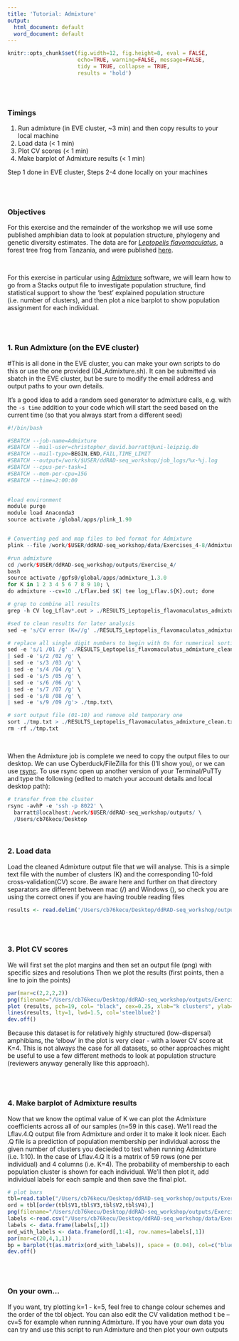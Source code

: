 ```yaml
---
title: 'Tutorial: Admixture'
output:
  html_document: default
  word_document: default
---
```


```r
knitr::opts_chunk$set(fig.width=12, fig.height=8, eval = FALSE,
                      echo=TRUE, warning=FALSE, message=FALSE,
                      tidy = TRUE, collapse = TRUE,
                      results = 'hold')
```
\
\

### Timings 
  1. Run admixture (in EVE cluster, ~3 min) and then copy results to your local machine
  2. Load data (< 1 min)
  3. Plot CV scores (< 1 min)
  4. Make barplot of Admixture results (< 1 min)

Step 1 done in EVE cluster, Steps 2-4 done locally on your machines
  
\
\

### Objectives

For this exercise and the remainder of the workshop we will use some published amphibian data to look at population structure, phylogeny and genetic diversity estimates. The data are for [*Leptopelis flavomaculatus*](https://amphibiaweb.org/species/3649), a forest tree frog from Tanzania, and were published [here](https://onlinelibrary.wiley.com/doi/full/10.1111/mec.14862).

\

For this exercise in particular using [Admixture](https://dalexander.github.io/admixture/publications.html) software, we will learn how to go from a Stacks output file to investigate population structure, find statistical support to show the 'best' explained population structure (i.e. number of clusters), and then plot a nice barplot to show population assignment for each individual.


\
\

### 1. Run Admixture (on the EVE cluster)
#This is all done in the EVE cluster, you can make your own scripts to do this or use the one provided (04_Admixture.sh). It can be submitted via sbatch in the EVE cluster, but be sure to modify the email address and output paths to your own details.

It's a good idea to  add a random seed generator to admixture calls, e.g. with the ```-s time``` addition to your code which will start the seed based on the current time (so that you always start from a different seed) 

```r
#!/bin/bash                                                                                                                            

#SBATCH --job-name=Admixture
#SBATCH --mail-user=christopher_david.barratt@uni-leipzig.de
#SBATCH --mail-type=BEGIN,END,FAIL,TIME_LIMIT
#SBATCH --output=/work/$USER/ddRAD-seq_workshop/job_logs/%x-%j.log
#SBATCH --cpus-per-task=1
#SBATCH --mem-per-cpu=15G
#SBATCH --time=2:00:00

 
#load environment
module purge
module load Anaconda3
source activate /global/apps/plink_1.90


# Converting ped and map files to bed format for Admixture
plink --file /work/$USER/ddRAD-seq_workshop/data/Exercises_4-8/Admixture/Lflav --make-bed --recode --out /work/$USER/ddRAD-seq_workshop/outputs/Exercise_4/Lflav

#run admixture
cd /work/$USER/ddRAD-seq_workshop/outputs/Exercise_4/
bash
source activate /gpfs0/global/apps/admixture_1.3.0
for K in 1 2 3 4 5 6 7 8 9 10; \
do admixture --cv=10 ./Lflav.bed $K| tee log_Lflav.${K}.out; done

# grep to combine all results
grep -h CV log_Lflav*.out > ./RESULTS_Leptopelis_flavomaculatus_admixture.txt

#sed to clean results for later analysis
sed -e 's/CV error (K=//g' ./RESULTS_Leptopelis_flavomaculatus_admixture.txt | sed 's/)://g' > ./RESULTS_Leptopelis_flavomaculatus_admixture_clean.txt

# replace all single digit numbers to begin with 0s for numerical sorting
sed -e 's/1 /01 /g' ./RESULTS_Leptopelis_flavomaculatus_admixture_clean.txt \
| sed -e 's/2 /02 /g' \
| sed -e 's/3 /03 /g' \
| sed -e 's/4 /04 /g' \
| sed -e 's/5 /05 /g' \
| sed -e 's/6 /06 /g' \
| sed -e 's/7 /07 /g' \
| sed -e 's/8 /08 /g' \
| sed -e 's/9 /09 /g'> ./tmp.txt\

# sort output file (01-10) and remove old temporary one
sort ./tmp.txt > ./RESULTS_Leptopelis_flavomaculatus_admixture_clean.txt
rm -rf ./tmp.txt
```

\

When the Admixture job is complete we need to copy the output files to our desktop. We can use Cyberduck/FileZilla for this (I'll show you), or we can use [rsync](https://wiki.ufz.de/eve/index.php/File_Transfer). To use rsync open up another version of your Terminal/PuTTy and type the following (edited to match your account details and local desktop path):

```r
# transfer from the cluster
rsync -avhP -e 'ssh -p 8022' \
  barratt@localhost:/work/$USER/ddRAD-seq_workshop/outputs/ \
  /Users/cb76kecu/Desktop
```

\

### 2. Load data
Load the cleaned Admixture output file that we will analyse. This is a simple text file with the number of clusters (K) and the corresponding 10-fold cross-validation(CV) score. Be aware here and further on that directory separators are different between mac (/) and Windows (\), so check you are using the correct ones if you are having trouble reading files

```r
results <- read.delim('/Users/cb76kecu/Desktop/ddRAD-seq_workshop/outputs/Exercise_4/RESULTS_Leptopelis_flavomaculatus_admixture_clean.txt', sep=' ',header=FALSE)
```

\
\

### 3. Plot CV scores
We will first set the plot margins and then set an output file (png) with specific sizes and resolutions
Then we plot the results (first points, then a line to join the points)

```r
par(mar=c(2,2,2,2))
png(filename="/Users/cb76kecu/Desktop/ddRAD-seq_workshop/outputs/Exercise_4/Admixture_Results_CV_scores.png", type="quartz", height=8, width=8, units="in", res=300)
plot (results, pch=19, col= "black", cex=0.25, xlab="k clusters", ylab="CV score", main = "Cross validation scores across k (Admixture")
lines(results, lty=1, lwd=1.5, col='steelblue2')
dev.off()
```

Because this dataset is for relatively highly structured (low-dispersal) amphibians, the 'elbow' in the plot is very clear - with a lower CV score at K=4. This is not always the case for all datasets, so other approaches might be useful to use a few different methods to look at population structure (reviewers anyway generally like this approach).

\
\

### 4. Make barplot of Admixture results
Now that we know the optimal value of K we can plot the Admixture coefficients across all of our samples (n=59 in this case). We'll read the Lflav.4.Q output file from Admixture and order it to make it look nicer. Each .Q file is a prediction of population membership per individual across the given number of clusters you decieded to test when running Admixture (i.e. 1:10). In the case of Lflav.4.Q It is a matrix of 59 rows (one per individual) and 4 columns (i.e. K=4). The probability of membership to each population cluster is shown for each individual. We'll then plot it, add individual labels for each sample and then save the final plot.

```r
# plot bars
tbl=read.table("/Users/cb76kecu/Desktop/ddRAD-seq_workshop/outputs/Exercise_4/Lflav.4.Q")
ord = tbl[order(tbl$V1,tbl$V3,tbl$V2,tbl$V4),]
png(filename="/Users/cb76kecu/Desktop/ddRAD-seq_workshop/outputs/Exercise_4/Admixture_Results_Barplot.png", type="quartz", height=8, width=30, units="in", res=300)
labels <-read.csv("/Users/cb76kecu/Desktop/ddRAD-seq_workshop/data/Exercises_4-8/Admixture/pop_labels.csv", header=FALSE)
labels <- data.frame(labels[,1])
ord_with_labels <- data.frame(ord[,1:4], row.names=labels[,1])
par(mar=c(20,4,1,1))
bp = barplot(t(as.matrix(ord_with_labels)), space = (0.04), col=c("blue", "turquoise", "darkblue", "lightblue"), xlab="", ylab="Ancestry", border=1, las=2, cex.names=0.9)
dev.off()

```

\
\


### On your own...

If you want, try plotting k=1 - k=5, feel free to change colour schemes and the order of the tbl object. You can also edit the CV validation method t be --cv=5 for example when running Admixture. If you have your own data you can try and use this script to run Admixture and then plot your own outputs
